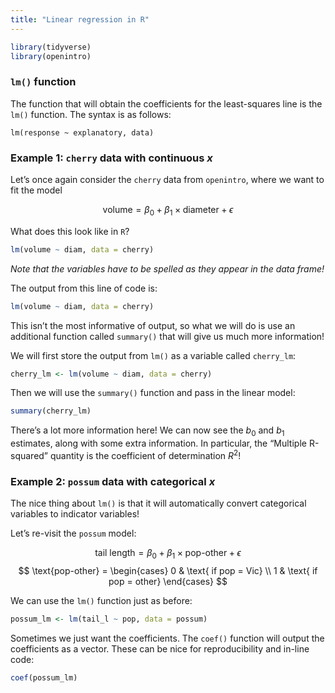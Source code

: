 ```yaml
---
title: "Linear regression in R"
---
```


```r
library(tidyverse)
library(openintro)
```

### `lm()` function

The function that will obtain the coefficients for the least-squares line is the `lm()` function. The syntax is as follows:

`lm(response ~ explanatory, data)`

### Example 1: `cherry` data with continuous $x$

Let's once again consider the `cherry` data from `openintro`, where we want to fit the model

$$\text{volume} = \beta_{0} + \beta_{1} \times \text{diameter} + \epsilon$$

What does this look like in `R`?

```r
lm(volume ~ diam, data = cherry)
```

*Note that the variables have to be spelled as they appear in the data frame!*

The output from this line of code is:

```r
lm(volume ~ diam, data = cherry)
```

This isn't the most informative of output, so what we will do is use an additional function called `summary()` that will give us much more information!

We will first store the output from `lm()` as a variable called `cherry_lm`:

```r
cherry_lm <- lm(volume ~ diam, data = cherry)
```

Then we will use the `summary()` function and pass in the linear model:

```r
summary(cherry_lm)
```

There's a lot more information here! We can now see the $b_{0}$ and $b_{1}$ estimates, along with some extra information. In particular, the "Multiple R-squared" quantity is the coefficient of determination $R^2$!

### Example 2: `possum` data with categorical $x$

The nice thing about `lm()` is that it will automatically convert categorical variables to indicator variables!

Let's re-visit the `possum` model:

$$\text{tail length} = \beta_{0} + \beta_{1} \times \text{pop-other} + \epsilon$$ $$
\text{pop-other} = \begin{cases}
0 & \text{ if  pop = Vic} \\
1 & \text{ if  pop = other}
\end{cases}
$$

We can use the `lm()` function just as before:

```r
possum_lm <- lm(tail_l ~ pop, data = possum)
```

Sometimes we just want the coefficients. The `coef()` function will output the coefficients as a vector. These can be nice for reproducibility and in-line code:

```r
coef(possum_lm)
```

